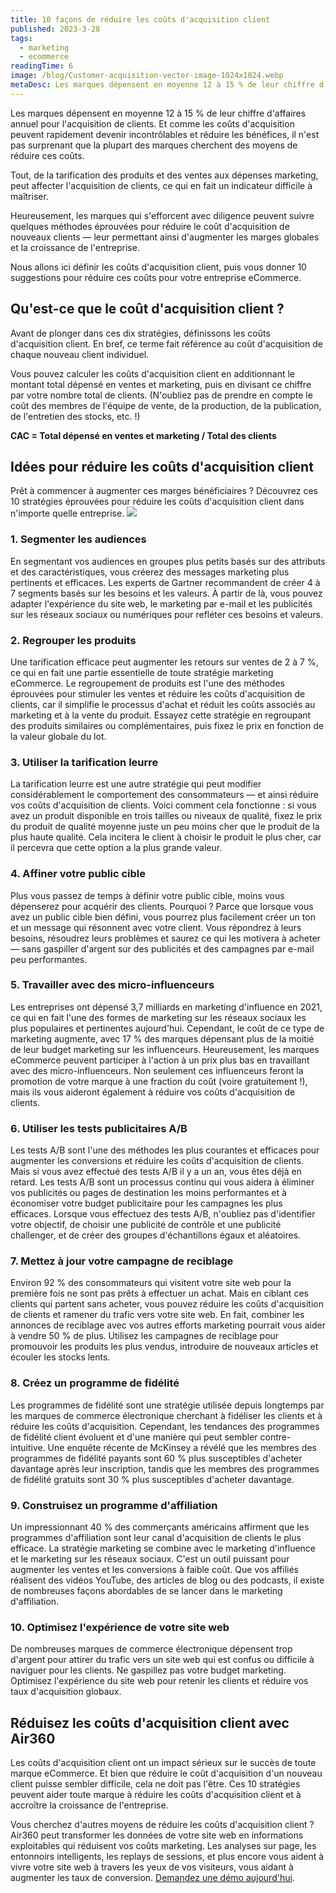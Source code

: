 ```yaml
---
title: 10 façons de réduire les coûts d'acquisition client
published: 2023-3-28
tags:
  - marketing
  - ecommerce
readingTime: 6
image: /blog/Customer-acquisition-vector-image-1024x1024.webp
metaDesc: Les marques dépensent en moyenne 12 à 15 % de leur chiffre d'affaires annuel pour l'acquisition de clients. Et comme les coûts d'acquisition peuvent rapidement devenir incontrôlables et réduire les bénéfices, il n'est pas surprenant que la plupart des marques cherchent des moyens de réduire ces coûts.
---
```


Les marques dépensent en moyenne 12 à 15 % de leur chiffre d'affaires annuel pour l'acquisition de clients. Et comme les coûts d'acquisition peuvent rapidement devenir incontrôlables et réduire les bénéfices, il n'est pas surprenant que la plupart des marques cherchent des moyens de réduire ces coûts.

Tout, de la tarification des produits et des ventes aux dépenses marketing, peut affecter l'acquisition de clients, ce qui en fait un indicateur difficile à maîtriser.

Heureusement, les marques qui s'efforcent avec diligence peuvent suivre quelques méthodes éprouvées pour réduire le coût d'acquisition de nouveaux clients — leur permettant ainsi d'augmenter les marges globales et la croissance de l'entreprise.

Nous allons ici définir les coûts d'acquisition client, puis vous donner 10 suggestions pour réduire ces coûts pour votre entreprise eCommerce.

## Qu'est-ce que le coût d'acquisition client ?

Avant de plonger dans ces dix stratégies, définissons les coûts d'acquisition client. En bref, ce terme fait référence au coût d'acquisition de chaque nouveau client individuel.

Vous pouvez calculer les coûts d'acquisition client en additionnant le montant total dépensé en ventes et marketing, puis en divisant ce chiffre par votre nombre total de clients. (N'oubliez pas de prendre en compte le coût des membres de l'équipe de vente, de la production, de la publication, de l'entretien des stocks, etc. !)

**CAC = Total dépensé en ventes et marketing / Total des clients**

## Idées pour réduire les coûts d'acquisition client

Prêt à commencer à augmenter ces marges bénéficiaires ? Découvrez ces 10 stratégies éprouvées pour réduire les coûts d'acquisition client dans n'importe quelle entreprise.
![](/blog/personas-ecommerce.webp)

### 1. Segmenter les audiences

En segmentant vos audiences en groupes plus petits basés sur des attributs et des caractéristiques, vous créerez des messages marketing plus pertinents et efficaces. Les experts de Gartner recommandent de créer 4 à 7 segments basés sur les besoins et les valeurs. À partir de là, vous pouvez adapter l'expérience du site web, le marketing par e-mail et les publicités sur les réseaux sociaux ou numériques pour refléter ces besoins et valeurs.

### 2. Regrouper les produits

Une tarification efficace peut augmenter les retours sur ventes de 2 à 7 %, ce qui en fait une partie essentielle de toute stratégie marketing eCommerce. Le regroupement de produits est l'une des méthodes éprouvées pour stimuler les ventes et réduire les coûts d'acquisition de clients, car il simplifie le processus d'achat et réduit les coûts associés au marketing et à la vente du produit. Essayez cette stratégie en regroupant des produits similaires ou complémentaires, puis fixez le prix en fonction de la valeur globale du lot.

### 3. Utiliser la tarification leurre

La tarification leurre est une autre stratégie qui peut modifier considérablement le comportement des consommateurs — et ainsi réduire vos coûts d'acquisition de clients. Voici comment cela fonctionne : si vous avez un produit disponible en trois tailles ou niveaux de qualité, fixez le prix du produit de qualité moyenne juste un peu moins cher que le produit de la plus haute qualité. Cela incitera le client à choisir le produit le plus cher, car il percevra que cette option a la plus grande valeur.

### 4. Affiner votre public cible

Plus vous passez de temps à définir votre public cible, moins vous dépenserez pour acquérir des clients. Pourquoi ? Parce que lorsque vous avez un public cible bien défini, vous pourrez plus facilement créer un ton et un message qui résonnent avec votre client. Vous répondrez à leurs besoins, résoudrez leurs problèmes et saurez ce qui les motivera à acheter — sans gaspiller d'argent sur des publicités et des campagnes par e-mail peu performantes.

### 5. Travailler avec des micro-influenceurs

Les entreprises ont dépensé 3,7 milliards en marketing d'influence en 2021, ce qui en fait l'une des formes de marketing sur les réseaux sociaux les plus populaires et pertinentes aujourd'hui. Cependant, le coût de ce type de marketing augmente, avec 17 % des marques dépensant plus de la moitié de leur budget marketing sur les influenceurs. Heureusement, les marques eCommerce peuvent participer à l'action à un prix plus bas en travaillant avec des micro-influenceurs. Non seulement ces influenceurs feront la promotion de votre marque à une fraction du coût (voire gratuitement !), mais ils vous aideront également à réduire vos coûts d'acquisition de clients.

### 6. Utiliser les tests publicitaires A/B

Les tests A/B sont l'une des méthodes les plus courantes et efficaces pour augmenter les conversions et réduire les coûts d'acquisition de clients. Mais si vous avez effectué des tests A/B il y a un an, vous êtes déjà en retard. Les tests A/B sont un processus continu qui vous aidera à éliminer vos publicités ou pages de destination les moins performantes et à économiser votre budget publicitaire pour les campagnes les plus efficaces. Lorsque vous effectuez des tests A/B, n'oubliez pas d'identifier votre objectif, de choisir une publicité de contrôle et une publicité challenger, et de créer des groupes d'échantillons égaux et aléatoires.

<BlogInnerCardWrapper slug='how-a-b-testing-can-reduce-cart-abandonment' />

<BlogInnerCardWrapper slug='the-perfect-match-of-ab-testing-and-air360' />

### 7. Mettez à jour votre campagne de reciblage

Environ 92 % des consommateurs qui visitent votre site web pour la première fois ne sont pas prêts à effectuer un achat. Mais en ciblant ces clients qui partent sans acheter, vous pouvez réduire les coûts d'acquisition de clients et ramener du trafic vers votre site web. En fait, combiner les annonces de reciblage avec vos autres efforts marketing pourrait vous aider à vendre 50 % de plus. Utilisez les campagnes de reciblage pour promouvoir les produits les plus vendus, introduire de nouveaux articles et écouler les stocks lents.

<BlogInnerCardWrapper slug='investing-in-paid-media-vs-investing-in-cro' />

<BlogInnerCardWrapper slug='personalise-and-target-new-customers-with-first-party-data' />

### 8. Créez un programme de fidélité

Les programmes de fidélité sont une stratégie utilisée depuis longtemps par les marques de commerce électronique cherchant à fidéliser les clients et à réduire les coûts d'acquisition. Cependant, les tendances des programmes de fidélité client évoluent et d'une manière qui peut sembler contre-intuitive. Une enquête récente de McKinsey a révélé que les membres des programmes de fidélité payants sont 60 % plus susceptibles d'acheter davantage après leur inscription, tandis que les membres des programmes de fidélité gratuits sont 30 % plus susceptibles d'acheter davantage.

### 9. Construisez un programme d'affiliation

Un impressionnant 40 % des commerçants américains affirment que les programmes d'affiliation sont leur canal d'acquisition de clients le plus efficace. La stratégie marketing se combine avec le marketing d'influence et le marketing sur les réseaux sociaux. C'est un outil puissant pour augmenter les ventes et les conversions à faible coût. Que vos affiliés réalisent des vidéos YouTube, des articles de blog ou des podcasts, il existe de nombreuses façons abordables de se lancer dans le marketing d'affiliation.

### 10. Optimisez l'expérience de votre site web

De nombreuses marques de commerce électronique dépensent trop d'argent pour attirer du trafic vers un site web qui est confus ou difficile à naviguer pour les clients. Ne gaspillez pas votre budget marketing. Optimisez l'expérience du site web pour retenir les clients et réduire vos taux d'acquisition globaux.

## Réduisez les coûts d'acquisition client avec Air360

Les coûts d'acquisition client ont un impact sérieux sur le succès de toute marque eCommerce. Et bien que réduire le coût d'acquisition d'un nouveau client puisse sembler difficile, cela ne doit pas l'être. Ces 10 stratégies peuvent aider toute marque à réduire les coûts d'acquisition client et à accroître la croissance de l'entreprise.

Vous cherchez d'autres moyens de réduire les coûts d'acquisition client ? Air360 peut transformer les données de votre site web en informations exploitables qui réduisent vos coûts marketing. Les analyses sur page, les entonnoirs intelligents, les replays de sessions, et plus encore vous aident à vivre votre site web à travers les yeux de vos visiteurs, vous aidant à augmenter les taux de conversion. [Demandez une démo aujourd'hui](/fr/request-demo).

